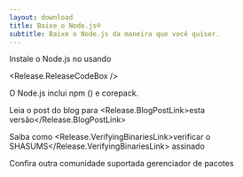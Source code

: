 ```yaml
---
layout: download
title: Baixe o Node.js®️
subtitle: Baixe o Node.js da maneira que você quiser.
---
```


<section>
  Instale o Node.js <Release.VersionDropdown /> no <Release.OperatingSystemDropdown /> usando <Release.PlatformDropdown />

  <Release.ReleaseCodeBox />
</section>

<section>
  O Node.js inclui <LinkWithArrow href="https://npmjs.com">npm</LinkWithArrow> (<Release.NpmVersion />) e corepack.

  Leia o post do blog para <Release.BlogPostLink>esta versão</Release.BlogPostLink>

  Saiba como <Release.VerifyingBinariesLink>verificar o SHASUMS</Release.VerifyingBinariesLink> assinado

  Confira outra comunidade suportada <LinkWithArrow href="/download/package-manager/all">gerenciador de pacotes</LinkWithArrow>
</section>
